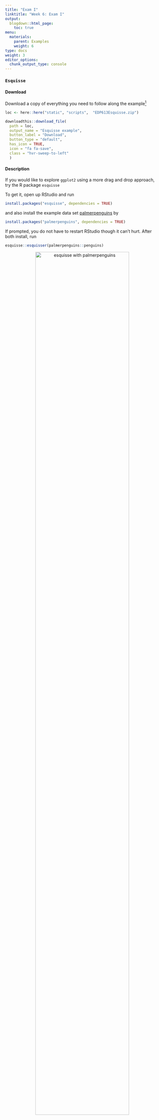 ```yaml
---
title: "Exam I"
linktitle: "Week 6: Exam I"
output:
  blogdown::html_page:
    toc: true
menu:
  materials:
    parent: Examples
    weight: 6
type: docs
weight: 3
editor_options: 
  chunk_output_type: console
---
```


<script>
  function resizeIframe(obj) {
    obj.style.height = obj.contentWindow.document.body.scrollHeight + 'px';
  }
</script>

<style>
  .hvr-sweep-to-left {
    display: inline-block;
    vertical-align: middle;
    -webkit-transform: perspective(1px) translateZ(0);
    transform: perspective(1px) translateZ(0);
    box-shadow: 0 0 1px rgba(0, 0, 0, 0);
    position: relative;
    -webkit-transition-property: color;
    transition-property: color;
    -webkit-transition-duration: 0.25s;
    transition-duration: 0.25s;
  }

.hvr-sweep-to-left:before {
  content: "";
  position: absolute;
  z-index: -1;
  top: 0;
  left: 0;
  right: 0;
  bottom: 0;
  background: #761756;
    -webkit-transform: scaleX(0);
  transform: scaleX(0);
  -webkit-transform-origin: 100% 50%;
  transform-origin: 100% 50%;
  -webkit-transition-property: transform;
  transition-property: transform;
  -webkit-transition-duration: 0.3s;
  transition-duration: 0.3s;
  -webkit-transition-timing-function: ease-out;
  transition-timing-function: ease-out;
}

.hvr-sweep-to-left:hover, .hvr-sweep-to-left:focus, .hvr-sweep-to-left:active {
  color: white;
}

.hvr-sweep-to-left:hover:before, .hvr-sweep-to-left:focus:before, .hvr-sweep-to-left:active:before {
  -webkit-transform: scaleX(1);
  transform: scaleX(1);
}
</style>

### `Esquisse`

#### Download

Download a copy of everything you need to follow along the example^[You will have to unzip this file. If you are unfamiliar with this process, please check the [Unzipping files](/resource/unzipping/) section under Resources for assistance]
```r
loc <- here::here("static", "scripts",  "EDP613Esquisse.zip")

downloadthis::download_file(
  path = loc,
  output_name = "Esquisse example",
  button_label = "Download",
  button_type = "default",
  has_icon = TRUE,
  icon = "fa fa-save",
  class = "hvr-sweep-to-left"
  )
```

#### Description
If you would like to explore `ggplot2` using a more drag and drop approach, try the R package `esquisse`

To get it, open up RStudio and run
```r
install.packages("esquisse", dependencies = TRUE)
```

and also install the example data set [palmerpenguins](https://allisonhorst.github.io/palmerpenguins/articles/intro.html){target="_blank"} by
```r
install.packages("palmerpenguins", dependencies = TRUE)
```

If prompted, you do not have to restart RStudio though it can't hurt. After both install, run

```r
esquisse::esquisser(palmerpenguins::penguins)
```

<center>
![esquisse with palmerpenguins](/gifs/esquisse1.gif){width=85%}
</center>
If you want to use your own data set, run the following
```r
esquisse::esquisser()
```

<center>
![esquisse with palmerpenguins](/gifs/esquisse2.gif){width=85%}
</center>

#### Additional resources
- [Creating plots without coding @ RPubs](https://rpubs.com/brunoquevedo/using-esquisse){target="_blank"}
- [Esquisse R Package @ Little Miss Data](https://www.littlemissdata.com/fdf/esquisse){target="_blank"}
- [Tableau-like Drag and Drop GUI Visualization in R @ Towards Data Science](https://towardsdatascience.com/tableau-esque-drag-and-drop-gui-visualization-in-r-901ee9f2fe3f){target="_blank"}

